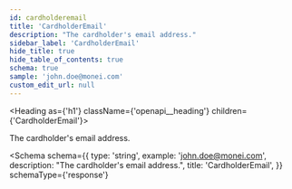 ```yaml
---
id: cardholderemail
title: 'CardholderEmail'
description: "The cardholder's email address."
sidebar_label: 'CardholderEmail'
hide_title: true
hide_table_of_contents: true
schema: true
sample: 'john.doe@monei.com'
custom_edit_url: null
---
```



<Heading as={'h1'} className={'openapi__heading'} children={'CardholderEmail'}></Heading>

The cardholder's email address.

<Schema
  schema={{
    type: 'string',
    example: 'john.doe@monei.com',
    description: "The cardholder's email address.",
    title: 'CardholderEmail',
  }}
  schemaType={'response'}
></Schema>
